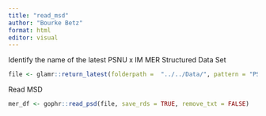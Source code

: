 ```yaml
---
title: "read_msd"
author: "Bourke Betz"
format: html
editor: visual
---
```


Identify the name of the latest PSNU x IM MER Structured Data Set

```r

file <- glamr::return_latest(folderpath =  "../../Data/", pattern = "PSNU" ) %>% print()
```

Read MSD

```r
mer_df <- gophr::read_psd(file, save_rds = TRUE, remove_txt = FALSE)
```
